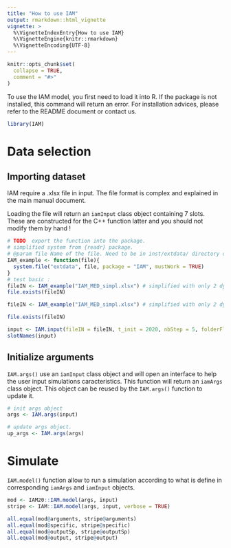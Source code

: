 ```yaml
---
title: "How to use IAM"
output: rmarkdown::html_vignette
vignette: >
  %\VignetteIndexEntry{How to use IAM}
  %\VignetteEngine{knitr::rmarkdown}
  %\VignetteEncoding{UTF-8}
---
```


```r
knitr::opts_chunk$set(
  collapse = TRUE,
  comment = "#>"
)
```


To use the IAM model, you first need to load it into R. If the package is not installed, this command will return an error. For installation advices, please refer to the README document or contact us.
```r
library(IAM)
```


# Data selection

## Importing dataset

IAM require a .xlsx file in input. The file format is complex and explained in the main manual document. <!-- Could be usefull to show some example about the construction of this file in another vignette. -->

Loading the file will return an `iamInput` class object containing 7 slots. These are constructed for the C++ function latter and you should not modify them by hand !

<!-- there is a need for a summary function !!! -->

```r
# TODO  export the function into the package.
# simplified system from {readr} package.
# @param file Name of the file. Need to be in inst/extdata/ directory of the package
IAM_example <- function(file){
  system.file("extdata", file, package = "IAM", mustWork = TRUE)
}
# test basic :
fileIN <- IAM_example("IAM_MED_simpl.xlsx") # simplified with only 2 dyn and 2 static
file.exists(fileIN)
```


```r
fileIN <- IAM_example("IAM_MED_simpl.xlsx") # simplified with only 2 dyn and 2 static

file.exists(fileIN)

input <- IAM.input(fileIN = fileIN, t_init = 2020, nbStep = 5, folderFleet = NULL, desc = "Vignette example")
slotNames(input)
```

<!--
If the file has already been imported and exported as .txt files, it can be reimported with the same function.
-->

## Initialize arguments

`IAM.args()` use an `iamInput` class object and will open an interface to help the user input simulations caracteristics. 
This function will return an `iamArgs` class object. This object can be reused by the `IAM.args()` function to update it.

```r
# init args object
args <- IAM.args(input)

# update args object.
up_args <- IAM.args(args)
```


<!--
iamArgs object can be exported as .txt files and reloaded by this function

#
##importation des arguments
#impArg <- IAM.args("C:/Documents and Settings/mmerzere/Bureau/COST_R/IAMwd/expArgs/args.txt",
#                   "C:/Documents and Settings/mmerzere/Bureau/COST_R/IAMwd/expArgs/specific.txt",desc="My args")
#
-->

# Simulate

`IAM.model()` function allow to run a simulation according to what is define in corresponding <!-- # TODO : really corresponding ?--> `iamArgs` and `iamInput` objects.
```r
mod <- IAM20::IAM.model(args, input)
stripe <- IAM::IAM.model(args, input, verbose = TRUE)
```


```r
all.equal(mod@arguments, stripe@arguments)
all.equal(mod@specific, stripe@specific)
all.equal(mod@outputSp, stripe@outputSp)
all.equal(mod@output, stripe@output)
```





